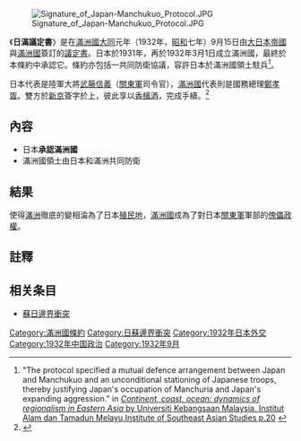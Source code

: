 [[File:Signature_of_Japan-Manchukuo_Protocol.JPG|thumb]]

《'''日滿議定書'''》是在[[滿洲國|滿洲國]][[大同_(满洲国)|大同]]元年（1932年，[[昭和|昭和]]七年）9月15日由[[大日本帝國|大日本帝國]]與[[滿洲國|滿洲國]]簽訂的[[条约|議定書]]。日本於1931年{{tsl|en|Japanese invasion of Manchuria|入侵滿洲}}，再於1932年3月1日成立滿洲國，最終於本條約中承認它。條約亦包括一共同防衛協議，容許日本於滿洲國領土駐兵<ref>"The protocol specified a mutual defence arrangement between Japan and Manchukuo and an unconditional stationing of Japanese troops, thereby justifying Japan's occupation of Manchuria and Japan's expanding aggression." in [https://books.google.com/books?id=Q4pX1uKkWf8C&pg=PA20 ''Continent, coast, ocean: dynamics of regionalism in Eastern Asia'' by Universiti Kebangsaan Malaysia. Institut Alam dan Tamadun Melayu,Institute of Southeast Asian Studies p.20] {{Wayback|url=https://books.google.com/books?id=Q4pX1uKkWf8C&pg=PA20 |date=20201215043821 }}</ref>。

日本代表是陸軍大將[[武藤信義|武藤信義]]（[[關東軍|關東軍]]司令官），[[滿洲國|滿洲國]]代表則是國務總理[[鄭孝胥|鄭孝胥]]。雙方於[[新京|新京]]簽字於上，彼此享以[[香檳酒|香檳酒]]，完成手續。<ref>{{Cite book|url=https://books.google.com/books?id=Q4pX1uKkWf8C&pg=PA20|publisher=Institute of Southeast Asian Studies|date=2007-05-22|isbn=9789812304483|language=en|first=Ooi Kee|last=Beng|first2=Ding Choo|last2=Ming|title=Continent, Coast, Ocean: Dynamics of Regionalism in Eastern Asia|pages=20|access-date=2017-12-27|archive-date=2020-12-15|archive-url=https://web.archive.org/web/20201215043821/https://books.google.com/books?id=Q4pX1uKkWf8C&pg=PA20|dead-url=no}}</ref>

== 內容 ==
* 日本'''承認滿洲國'''
* 滿洲國領土由日本和滿洲共同防衛

==結果==
使得[[滿洲|滿洲]]徹底的變相淪為了日本[[殖民地|殖民地]]，[[滿洲國|滿洲國]]成為了對日本[[關東軍|關東軍]]軍部的[[傀儡政權|傀儡政權]]。

==註釋==
{{reflist}}

== 相关条目 ==
{{wikisourcelang|zh|日滿議定書}}
{{wikisourcelang|ja|日満議定書}}
*[[蘇日邊界衝突|蘇日邊界衝突]]

{{日本的條約}}
{{滿洲國條約}}
[[Category:滿洲國條約|Category:滿洲國條約]]
[[Category:日蘇邊界衝突|Category:日蘇邊界衝突]]
[[Category:1932年日本外交|Category:1932年日本外交]]
[[Category:1932年中国政治|Category:1932年中国政治]]
[[Category:1932年9月|Category:1932年9月]]